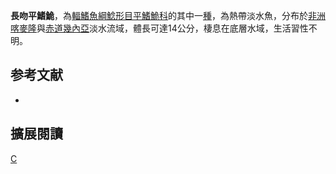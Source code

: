 {{Speciesbox 
| taxon = Amphilius longirostris
| status = LC
| status_system = IUCN3.1
| authority = [[Boulenger|Boulenger]], 1901
| synonyms = *''Anoplopterus longirostris'', Boulenger, 1901''
}}

'''長吻平鰭鮠'''，為[[輻鰭魚綱|輻鰭魚綱]][[鯰形目|鯰形目]][[平鰭鮠科|平鰭鮠科]]的其中一[[種|種]]，為熱帶淡水魚，分布於[[非洲|非洲]][[喀麥隆|喀麥隆]]與[[赤道幾內亞|赤道幾內亞]]淡水流域，體長可達14公分，棲息在底層水域，生活習性不明。

==参考文献==
*{{FishBase_species|genus=Amphilius|species=longirostris|year=2014|month=10}}

== 擴展閱讀 ==
{{refbegin}}
{{wikispecies-inline|Amphilius longirostris|長吻平鰭鮠}}
{{refend}}
{{Taxonbar|from=Q5598552}}

[[Category:平鰭鮠屬|C]]


{{魚類小作品}}